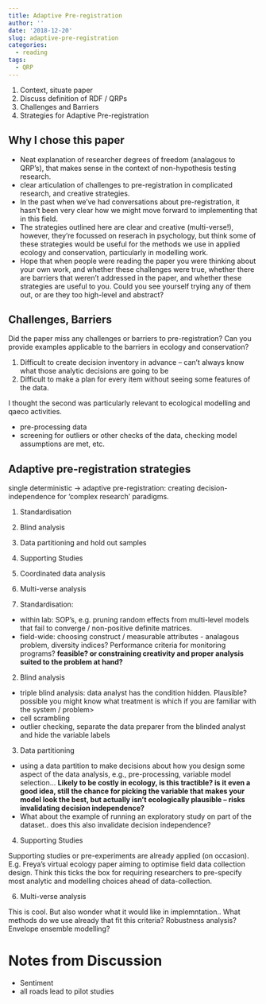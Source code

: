 ```yaml
---
title: Adaptive Pre-registration
author: ''
date: '2018-12-20'
slug: adaptive-pre-registration
categories:
  - reading
tags:
  - QRP
---
```


1. Context, situate paper
2. Discuss definition of RDF / QRPs
3. Challenges and Barriers
4. Strategies for Adaptive Pre-registration

## Why I chose this paper

- Neat explanation of researcher degrees of freedom (analagous to QRP's), that makes sense in the context of non-hypothesis testing research.
- clear articulation of challenges to pre-registration in complicated research, and creative strategies.
- In the past when we've had conversations about pre-registration, it hasn't been very clear how we might move forward to implementing that in this field.
- The strategies outlined here are clear and creative (multi-verse!), however, they're focussed on reserach in psychology, but think some of these strategies would be useful for the methods we use in applied ecology and conservation, particularly in modelling work.
- Hope that when people were reading the paper you were thinking about your own work, and whether these challenges were true, whether there are barriers that weren't addressed in the paper, and whether these strategies are useful to you. Could you see yourself trying any of them out, or are they too high-level and abstract?

## Challenges, Barriers

Did the paper miss any challenges or barriers to pre-registration? Can you provide examples applicable to the barriers in ecology and conservation?

1. Difficult to create decision inventory in advance -- can't always know what those analytic decisions are going to be
2. Difficult to make a plan for every item without seeing some features of the data.

I thought the second was particularly relevant to ecological modelling and qaeco activities.

- pre-processing data
- screening for outliers or other checks of the data, checking model assumptions are met, etc.

## Adaptive pre-registration strategies

single deterministic -> adaptive pre-registration: creating decision-independence for 'complex research' paradigms.

1. Standardisation
2. Blind analysis
3. Data partitioning and hold out samples
4. Supporting Studies
5. Coordinated data analysis
6. Multi-verse analysis

1. Standardisation:

- within lab: SOP's, e.g. pruning random effects from multi-level models that fail to converge / non-positive definite matrices.
- field-wide: choosing construct / measurable attributes - analagous problem, diversity indices? Performance criteria for monitoring programs? **feasible? or constraining creativity and proper analysis suited to the problem at hand?**

2. Blind analysis

- triple blind analysis: data analyst has the condition hidden. Plausible? possible you might know what treatment is which if you are familiar with the system / problem>
- cell scrambling
- outlier checking, separate the data preparer from the blinded analyst and hide the variable labels

3. Data partitioning

- using a data partition to make decisions about how you design some aspect of the data analysis, e.g., pre-processing, variable model selection... **Likely to be costly in ecology, is this tractible? is it even a good idea, still the chance for picking the variable that makes your model look the best, but actually isn't ecologically plausible -- risks invalidating decision independence?**
- What about the example of running an exploratory study on part of the dataset.. does this also invalidate decision independence?

4. Supporting Studies

Supporting studies or pre-experiments are already applied (on occasion). E.g. Freya's virtual ecology paper aiming to optimise field data collection design. Think this ticks the box for requiring researchers to pre-specify most analytic and modelling choices ahead of data-collection.

6. Multi-verse analysis

This is cool. But also wonder what it would like in implemntation.. What methods do we use already that fit this criteria? Robustness analysis? Envelope ensemble modelling?

# Notes from Discussion

- Sentiment 
- all roads lead to pilot studies



